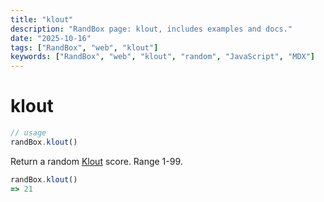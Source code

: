 ```yaml
---
title: "klout"
description: "RandBox page: klout, includes examples and docs."
date: "2025-10-16"
tags: ["RandBox", "web", "klout"]
keywords: ["RandBox", "web", "klout", "random", "JavaScript", "MDX"]
---
```


# klout

```js
// usage
randBox.klout()
```

Return a random [Klout](http://klout.com) score. Range 1-99.

```js
randBox.klout()
=> 21
```
